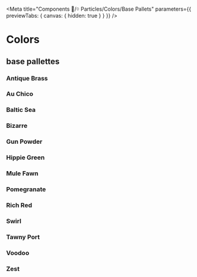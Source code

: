 
<Meta title="Components 🧩/᠅ Particles/Colors/Base Pallets" parameters={{ previewTabs: { canvas: { hidden: true } } }} />

# Colors

## base pallettes

### Antique Brass
<Swatches>
	<Swatch name='Darker' value='var(--dq-color-base-antiquebrass-darker)' />
	<Swatch name='Dark' value='var(--dq-color-base-antiquebrass-dark)' />
	<Swatch name='Default' value='var(--dq-color-base-antiquebrass-default)' />
	<Swatch name='Light' value='var(--dq-color-base-antiquebrass-light)' />
	<Swatch name='Lighter' value='var(--dq-color-base-antiquebrass-lighter)' />
	<Swatch name='Complement' value='var(--dq-color-base-antiquebrass-complement)' />
</Swatches>

### Au Chico
<Swatches>
	<Swatch name='Darker' value='var(--dq-color-base-auchico-darker)' />
	<Swatch name='Dark' value='var(--dq-color-base-auchico-dark)' />
	<Swatch name='Default' value='var(--dq-color-base-auchico-default)' />
	<Swatch name='Light' value='var(--dq-color-base-auchico-light)' />
	<Swatch name='Lighter' value='var(--dq-color-base-auchico-lighter)' />
	<Swatch name='Complement' value='var(--dq-color-base-auchico-complement)' />
</Swatches>

### Baltic Sea
<Swatches>
	<Swatch name='Darker' value='var(--dq-color-base-balticsea-darker)' />
	<Swatch name='Dark' value='var(--dq-color-base-balticsea-dark)' />
	<Swatch name='Default' value='var(--dq-color-base-balticsea-default)' />
	<Swatch name='Light' value='var(--dq-color-base-balticsea-light)' />
	<Swatch name='Lighter' value='var(--dq-color-base-balticsea-lighter)' />
	<Swatch name='Complement' value='var(--dq-color-base-balticsea-complement)' />
</Swatches>

### Bizarre
<Swatches>
	<Swatch name='Darker' value='var(--dq-color-base-bizarre-darker)' />
	<Swatch name='Dark' value='var(--dq-color-base-bizarre-dark)' />
	<Swatch name='Default' value='var(--dq-color-base-bizarre-default)' />
	<Swatch name='Light' value='var(--dq-color-base-bizarre-light)' />
	<Swatch name='Lighter' value='var(--dq-color-base-bizarre-lighter)' />
	<Swatch name='Complement' value='var(--dq-color-base-bizarre-complement)' />
</Swatches>

### Gun Powder
<Swatches>
	<Swatch name='Darker' value='var(--dq-color-base-gunpowder-darker)' />
	<Swatch name='Dark' value='var(--dq-color-base-gunpowder-dark)' />
	<Swatch name='Default' value='var(--dq-color-base-gunpowder-default)' />
	<Swatch name='Light' value='var(--dq-color-base-gunpowder-light)' />
	<Swatch name='Lighter' value='var(--dq-color-base-gunpowder-lighter)' />
	<Swatch name='Complement' value='var(--dq-color-base-gunpowder-complement)' />
</Swatches>

### Hippie Green
<Swatches>
	<Swatch name='Darker' value='var(--dq-color-base-hippiegreen-darker)' />
	<Swatch name='Dark' value='var(--dq-color-base-hippiegreen-dark)' />
	<Swatch name='Default' value='var(--dq-color-base-hippiegreen-default)' />
	<Swatch name='Light' value='var(--dq-color-base-hippiegreen-light)' />
	<Swatch name='Lighter' value='var(--dq-color-base-hippiegreen-lighter)' />
	<Swatch name='Complement' value='var(--dq-color-base-hippiegreen-complement)' />
</Swatches>

### Mule Fawn
<Swatches>
	<Swatch name='Darker' value='var(--dq-color-base-mulefawn-darker)' />
	<Swatch name='Dark' value='var(--dq-color-base-mulefawn-dark)' />
	<Swatch name='Default' value='var(--dq-color-base-mulefawn-default)' />
	<Swatch name='Light' value='var(--dq-color-base-mulefawn-light)' />
	<Swatch name='Lighter' value='var(--dq-color-base-mulefawn-lighter)' />
	<Swatch name='Complement' value='var(--dq-color-base-mulefawn-complement)' />
</Swatches>

### Pomegranate
<Swatches>
	<Swatch name='Darker' value='var(--dq-color-base-pomegranate-darker)' />
	<Swatch name='Dark' value='var(--dq-color-base-pomegranate-dark)' />
	<Swatch name='Default' value='var(--dq-color-base-pomegranate-default)' />
	<Swatch name='Light' value='var(--dq-color-base-pomegranate-light)' />
	<Swatch name='Lighter' value='var(--dq-color-base-pomegranate-lighter)' />
	<Swatch name='Complement' value='var(--dq-color-base-pomegranate-complement)' />
</Swatches>

### Rich Red
<Swatches>
	<Swatch name='Darker' value='var(--dq-color-base-richred-darker)' />
	<Swatch name='Dark' value='var(--dq-color-base-richred-dark)' />
	<Swatch name='Default' value='var(--dq-color-base-richred-default)' />
	<Swatch name='Light' value='var(--dq-color-base-richred-light)' />
	<Swatch name='Lighter' value='var(--dq-color-base-richred-lighter)' />
	<Swatch name='Complement' value='var(--dq-color-base-richred-complement)' />
</Swatches>

### Swirl
<Swatches>
	<Swatch name='Darker' value='var(--dq-color-base-swirl-darker)' />
	<Swatch name='Dark' value='var(--dq-color-base-swirl-dark)' />
	<Swatch name='Default' value='var(--dq-color-base-swirl-default)' />
	<Swatch name='Light' value='var(--dq-color-base-swirl-light)' />
	<Swatch name='Lighter' value='var(--dq-color-base-swirl-lighter)' />
	<Swatch name='Complement' value='var(--dq-color-base-swirl-complement)' />
</Swatches>

### Tawny Port
<Swatches>
	<Swatch name='Darker' value='var(--dq-color-base-tawnyport-darker)' />
	<Swatch name='Dark' value='var(--dq-color-base-tawnyport-dark)' />
	<Swatch name='Default' value='var(--dq-color-base-tawnyport-default)' />
	<Swatch name='Light' value='var(--dq-color-base-tawnyport-light)' />
	<Swatch name='Lighter' value='var(--dq-color-base-tawnyport-lighter)' />
	<Swatch name='Complement' value='var(--dq-color-base-tawnyport-complement)' />
</Swatches>

### Voodoo
<Swatches>
	<Swatch name='Darker' value='var(--dq-color-base-voodoo-darker)' />
	<Swatch name='Dark' value='var(--dq-color-base-voodoo-dark)' />
	<Swatch name='Default' value='var(--dq-color-base-voodoo-default)' />
	<Swatch name='Light' value='var(--dq-color-base-voodoo-light)' />
	<Swatch name='Lighter' value='var(--dq-color-base-voodoo-lighter)' />
	<Swatch name='Complement' value='var(--dq-color-base-voodoo-complement)' />
</Swatches>

### Zest
<Swatches>
	<Swatch name='Darker' value='var(--dq-color-base-zest-darker)' />
	<Swatch name='Dark' value='var(--dq-color-base-zest-dark)' />
	<Swatch name='Default' value='var(--dq-color-base-zest-default)' />
	<Swatch name='Light' value='var(--dq-color-base-zest-light)' />
	<Swatch name='Lighter' value='var(--dq-color-base-zest-lighter)' />
	<Swatch name='Complement' value='var(--dq-color-base-zest-complement)' />
</Swatches>
